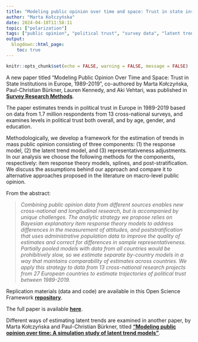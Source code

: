 ```yaml
---
title: "Modeling public opinion over time and space: Trust in state institutions in Europe, 1989-2019"
author: "Marta Kołczyńska"
date: 2024-04-18T11:58:11
topic: ["polarization"]
tags: ["public opinion", "political trust", "survey data", "latent trend models", "splines", "irt"]
output: 
  blogdown::html_page:
    toc: true
---
```

  
```r
knitr::opts_chunk$set(echo = FALSE, warning = FALSE, message = FALSE)
```

A new paper titled "Modeling Public Opinion Over Time and Space: Trust in State Institutions in Europe, 1989-2019", co-authored by Marta Kołczyńska, Paul-Christian Bürkner, Lauren Kennedy, and Aki Vehtari, was published in [**Survey Research Methods**](https://ojs.ub.uni-konstanz.de/srm/index){target="_blank"}. 

The paper estimates trends in political trust in Europe in 1989-2019 based on data from 1.7 million respondents from 13 cross-national surveys, and examines levels in political trust both overall, and by age, gender, and education. 

Methodologically, we develop a framework for the estimation of trends in mass public opinion consisting of three components: (1) the response model, (2) the latent trend model, and (3) representativeness adjustments. In our analysis we choose the following methods for the components, respectively: item response theory models, splines, and post-stratification. We discuss the assumptions behind our approach and compare it to alternative approaches proposed in the literature on macro-level public opinion.


From the abstract:
  
  > *Combining public opinion data from different sources enables new cross-national and longitudinal research, but is accompanied by unique challenges. The analytic strategy we propose relies on Bayesian explanatory item response theory models to address differences in the measurement of attitudes, and poststratification that uses administrative population data to improve the quality of estimates and correct for differences in sample representativeness. Partially pooled models with data from all countries would be prohibitively slow, so we estimate separate by-country models in a way that maintains comparability of estimates across countries. We apply this strategy to data from 13 cross-national research projects from 27 European countries to estimate trajectories of political trust between 1989-2019.*
  
Replication materials (data and code) are available in this Open Science Framework [**repository**](https://osf.io/uyzfe/){target="_blank"}.

The full paper is available [**here**](https://ojs.ub.uni-konstanz.de/srm/article/view/8119){target="_blank"}.

Different ways of estimating latent trends are examined in another paper, by Marta Kołczyńska and Paul-Christian Bürkner, titled [**"Modeling public opinion over time: A simulation study of latent trend models"**](https://polarization-political-trust.netlify.app/post/simulation-latent-trend-models/).


